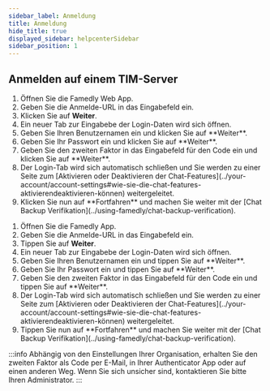 ```yaml
---
sidebar_label: Anmeldung
title: Anmeldung
hide_title: true
displayed_sidebar: helpcenterSidebar
sidebar_position: 1
---
```




<div class="hero hero--primary">
  <div class="container">
    <h2 class="hero__title">Anmelden auf einem TIM-Server</h2>
  </div>
</div>

<Tabs>
  <TabItem value="desktop" label="Desktop">
  <ol>
    <li>Öffnen Sie die Famedly Web App.</li>
    <li>Geben Sie die Anmelde-URL in das Eingabefeld ein.</li>
    <li>Klicken Sie auf <b>Weiter</b>.</li>
    <li>Ein neuer Tab zur Eingabebe der Login-Daten wird sich öffnen.</li>
    <li>Geben Sie Ihren Benutzernamen ein und klicken Sie auf **Weiter**.</li>
    <li>Geben Sie Ihr Passwort ein und klicken Sie auf **Weiter**.</li>
    <li>Geben Sie den zweiten Faktor in das Eingabefeld für den Code ein und klicken Sie auf **Weiter**.</li>
    <li>Der Login-Tab wird sich automatisch schließen und Sie werden zu einer Seite zum [Aktivieren oder Deaktivieren der Chat-Features](../your-account/account-settings#wie-sie-die-chat-features-aktivierendeaktivieren-können) weitergeleitet.</li>
    <li>Klicken Sie nun auf **Fortfahren** und machen Sie weiter mit der [Chat Backup Verifikation](../using-famedly/chat-backup-verification).</li>
  </ol>
  </TabItem>
  <TabItem value="mobile" label="Mobil">
  <ol>
    <li>Öffnen Sie die Famedly App.</li>
    <li>Geben Sie die Anmelde-URL in das Eingabefeld ein.</li>
    <li>Tippen Sie auf <b>Weiter</b>.</li>
    <li>Ein neuer Tab zur Eingabebe der Login-Daten wird sich öffnen.</li>
    <li>Geben Sie Ihren Benutzernamen ein und tippen Sie auf **Weiter**.</li>
    <li>Geben Sie Ihr Passwort ein und tippen Sie auf **Weiter**.</li>
    <li>Geben Sie den zweiten Faktor in das Eingabefeld für den Code ein und tippen Sie auf **Weiter**.</li>
    <li>Der Login-Tab wird sich automatisch schließen und Sie werden zu einer Seite zum [Aktivieren oder Deaktivieren der Chat-Features](../your-account/account-settings#wie-sie-die-chat-features-aktivierendeaktivieren-können) weitergeleitet.</li>
    <li>Tippen Sie nun auf **Fortfahren** und machen Sie weiter mit der [Chat Backup Verifikation](../using-famedly/chat-backup-verification).</li>
  </ol>
  </TabItem>
</Tabs>

:::info
Abhängig von den Einstellungen Ihrer Organisation, erhalten Sie den zweiten Faktor als Code per E-Mail, in Ihrer Authenticator App oder auf einen anderen Weg. Wenn Sie sich unsicher sind, kontaktieren Sie bitte Ihren Administrator.
:::
